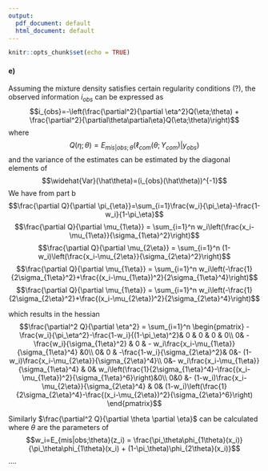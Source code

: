 ```yaml
---
output:
  pdf_document: default
  html_document: default
---
```


```r
knitr::opts_chunk$set(echo = TRUE)
```

#### e)
Assuming the mixture density satisfies certain regularity conditions (?), the observed information $i_{obs}$ can be expressed as
$$i_{obs}=-\left(\frac{\partial^2}{\partial \eta^2}Q(\eta;\theta) + \frac{\partial^2}{\partial\theta\partial\eta}Q(\eta;\theta)\right)$$
where
$$Q(\eta;\theta)=E_{mis|obs;\theta}(\ell_{com}(\theta;Y_{com})|y_{obs})$$
and the variance of the estimates can be estimated by the diagonal elements of
$$\widehat{Var}(\hat\theta)=(i_{obs}(\hat\theta))^{-1}$$
We have from part b
$$\frac{\partial Q}{\partial \pi_{\eta}}=\sum_{i=1}\frac{w_i}{\pi_\eta}-\frac{1-w_i}{1-\pi_\eta}$$
$$\frac{\partial Q}{\partial \mu_{1\eta}} = \sum_{i=1}^n w_i\left(\frac{x_i-\mu_{1\eta}}{\sigma_{1\eta}^2}\right)$$
$$\frac{\partial Q}{\partial \mu_{2\eta}} = \sum_{i=1}^n (1-w_i)\left(\frac{x_i-\mu_{2\eta}}{\sigma_{2\eta}^2}\right)$$
$$\frac{\partial Q}{\partial \mu_{1\eta}} = \sum_{i=1}^n w_i\left(-\frac{1}{2\sigma_{1\eta}^2}+\frac{(x_i-\mu_{1\eta})^2}{2\sigma_{1\eta}^4}\right)$$
$$\frac{\partial Q}{\partial \mu_{1\eta}} = \sum_{i=1}^n w_i\left(-\frac{1}{2\sigma_{2\eta}^2}+\frac{(x_i-\mu_{2\eta})^2}{2\sigma_{2\eta}^4}\right)$$

which results in the hessian
$$\frac{\partial^2 Q}{\partial \eta^2} = \sum_{i=1}^n
\begin{pmatrix}
-\frac{w_i}{\pi_\eta^2}-\frac{1-w_i}{(1-\pi_\eta)^2}& 0 & 0 & 0 & 0\\
0& -\frac{w_i}{\sigma_{1\eta}^2} & 0 & - w_i\frac{x_i-\mu_{1\eta}}{\sigma_{1\eta}^4} &0\\
0& 0 & -\frac{1-w_i}{\sigma_{2\eta}^2}& 0&- (1-w_i)\frac{x_i-\mu_{2\eta}}{\sigma_{2\eta}^4}\\
0&- w_i\frac{x_i-\mu_{1\eta}}{\sigma_{1\eta}^4}  & 0&  w_i\left(\frac{1}{2\sigma_{1\eta}^4}-\frac{(x_i-\mu_{1\eta})^2}{\sigma_{1\eta}^6}\right)&0\\
0&0 &- (1-w_i)\frac{x_i-\mu_{2\eta}}{\sigma_{2\eta}^4} & 0&  (1-w_i)\left(\frac{1}{2\sigma_{2\eta}^4}-\frac{(x_i-\mu_{2\eta})^2}{\sigma_{2\eta}^6}\right)
\end{pmatrix}$$

Similarly $\frac{\partial^2 Q}{\partial \theta \partial \eta}$ can be calculated where $\theta$ are the parameters of 
$$w_i=E_{mis|obs;\theta}(z_i) = \frac{\pi_\theta\phi_{1\theta}(x_i)}{\pi_\theta\phi_{1\theta}(x_i) + (1-\pi_\theta)\phi_{2\theta}(x_i)}$$
....
